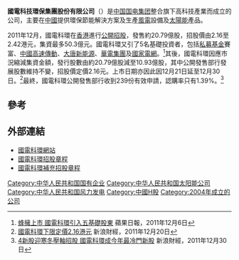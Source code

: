 {{Infobox_Company
|company_name = 國電科技環保集團<br>Guodian Technology & Environment Group
|company_logo = [[File:Guodian.gif|File:Guodian.gif]]
|company_type = [[中國中央企業|中國中央企業]]
|foundation = 2002年
|location =[[中國|中國]][[北京|北京]]
|industry = [[節能|節能]]
|key_people = [[董事長|董事長]]：[[陳飛虎|陳飛虎]]
|sales = 
|profit = 
|asset = 
|market_value = 
|num_employees = 
|revenue = 
|products = 
|homepage = 
}}
'''國電科技環保集團股份有限公司'''（{{sehk|1296}}）是[[中国国电集团|中国国电集团]]整合旗下高科技產業而成立的公司，主要在[[中國|中國]]提供環保節能解決方案及生產[[風電|風電]]設備及[[太陽能|太陽能]]產品。

2011年12月，國電科環在[[香港|香港]]進行[[公開招股|公開招股]]，發售約20.79億股，招股價由2.16至2.42港元，集資最多50.3億元。國電科環又引了5名基礎投資者，包括[[私募基金|私募基金]]賽富、[[中國高速傳動|中國高速傳動]]、[[大唐新能源|大唐新能源]]、[[華電集團|華電集團]]及[[國家電網|國家電網]]。<ref>[http://hk.apple.nextmedia.com/template/apple/art_main.php?iss_id=20111206&sec_id=15307&subsec=15320&art_id=15865669 蜂擁上市 國電科環引入五基礎股東] 蘋果日報，2011年12月6日</ref>其後，國電科環因應市況縮減集資金額，發行股數由約20.79億股減至10.93億股，其中公開發售部行發展股數維持不變，招股價定價2.16元。上市日期亦因此因12月21日延至12月30日。<ref>[http://finance.sina.com.hk/news/11/2/1/4400011/1.html 國電科環下限定價2.16港元]{{Dead link|date=2019年10月 |bot=InternetArchiveBot |fix-attempted=yes }} 新浪財經，2011年12月20日</ref>最終，國電科環公開發售部行收到239份有效申請，認購率只有1.39%。<ref>[http://finance.sina.com.hk/news/11/2/1/4434673/1.html 4新股迎寒冬壓軸招股 國電科環成今年最冷門新股]{{Dead link|date=2019年10月 |bot=InternetArchiveBot |fix-attempted=yes }} 新浪財經，2011年12月30日</ref>

==參考==
{{reflist}}

==外部連結==
*[https://web.archive.org/web/20120112043427/http://www.khjt.com.cn/ 國電科環網站]
*[http://www.hkexnews.hk/listedco/listconews/sehk/2011/1209/LTN20111209007_C.HTM 國電科環招股章程] {{Wayback|url=http://www.hkexnews.hk/listedco/listconews/sehk/2011/1209/LTN20111209007_C.HTM |date=20160305015155 }}
*[http://www.hkexnews.hk/listedco/listconews/sehk/2011/1220/LTN20111220007_C.pdf 國電科環補充招股章程] {{Wayback|url=http://www.hkexnews.hk/listedco/listconews/sehk/2011/1220/LTN20111220007_C.pdf |date=20160305015126 }}

[[Category:中华人民共和国国有企业|Category:中华人民共和国国有企业]]
[[Category:中华人民共和国太阳能公司|Category:中华人民共和国太阳能公司]]
[[Category:中华人民共和国风力发电|Category:中华人民共和国风力发电]]
[[Category:中國H股|Category:中國H股]]
[[Category:2004年成立的公司|Category:2004年成立的公司]]